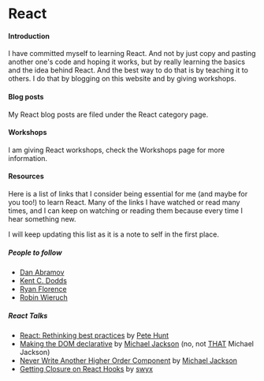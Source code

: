 

# React

#### Introduction

I have committed myself to learning React. And not by just copy and pasting another one's code
and hoping it works, but by really learning the basics and the idea behind React. And the best way
to do that is by teaching it to others. I do that by blogging on this website and by giving workshops.

#### Blog posts

My React blog posts are filed under the <Link to="/categories/react">React category</Link> page.

#### Workshops

I am giving React workshops, check the <Link to="/workshops">Workshops page</Link>
for more information.

#### Resources

Here is a list of links that I consider being essential for me (and maybe for you too!) to learn React.
Many of the links I have watched or read many times, and I can keep on watching or reading them because
every time I hear something new.

I will keep updating this list as it is a note to self in the first place.

##### People to follow

- [Dan Abramov]
- [Kent C. Dodds]
- [Ryan Florence]
- [Robin Wieruch]

[dan abramov]: https://overreacted.io
[kent c. dodds]: https://kentcdodds.com
[ryan florence]: https://ryanflorence.com
[robin wieruch]: https://www.robinwieruch.de

##### React Talks

- [React: Rethinking best practices] by [Pete Hunt]
- [Making the DOM declarative] by [Michael Jackson] (no, not [THAT] Michael Jackson)
- [Never Write Another Higher Order Component] by [Michael Jackson]
- [Getting Closure on React Hooks] by [swyx]

[react: rethinking best practices]: https://youtu.be/x7cQ3mrcKaY
[pete hunt]: https://twitter.com/floydophone
[getting closure on react hooks]: https://youtu.be/KJP1E-Y-xyo
[swyx]: https://twitter.com/swyx
[making the dom declarative]: https://youtu.be/vyO5wKHlWZg
[michael jackson]: https://twitter.com/mjackson
[that]: https://michaeljackson.com
[never write another higher order component]: https://youtu.be/BcVAq3YFiuc
